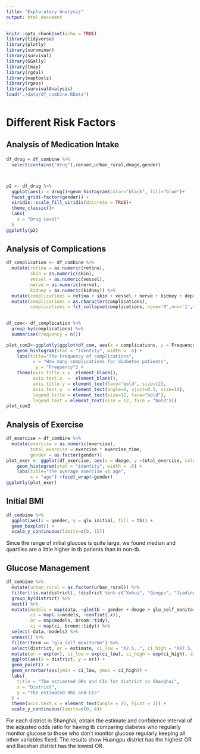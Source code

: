 ```yaml
---
title: "Exploratory Analysis"
output: html_document
---
```


```r
knitr::opts_chunk$set(echo = TRUE)
library(tidyverse)
library(plotly)
library(survminer)
library(survival)
library(GGally)
library(tmap)
library(rgdal)
library(maptools)
library(rgeos)
library(survivalAnalysis)
load("./data/df_combine.RData")

```

<div style="margin-bottom:50px;">
</div>

# Different Risk Factors {.tabset .tabset-fade .tabset-pills}

<div style="margin-bottom:30px;">
</div>

## Analysis of Medication Intake

<div style="margin-bottom:20px;">
</div>

```r
df_drug = df_combine %>% 
  select(contains("drug"),censer,urban_rural,dmage,gender) 



p2 <- df_drug %>% 
  ggplot(aes(x = drug))+geom_histogram(color="black", fill="blue")+
  facet_grid(~factor(gender)) + 
  viridis::scale_fill_viridis(discrete = TRUE)+
  theme_classic()+
  labs(
    x = "Drug Level"
  )
ggplotly(p2)
```

## Analysis of Complications
```r
df_complication <- df_combine %>% 
  mutate(retina = as.numeric(retina),
         skin = as.numeric(skin),
         vessel = as.numeric(vessel),
         nerve = as.numeric(nerve),
         kidney = as.numeric(kidney)) %>% 
  mutate(complications = retina + skin + vessel + nerve + kidney + depression) %>%
  mutate(complications = as.character(complications),
         complications = fct_collapse(complications, none='0',one='1',more_than_two= as.character(c(2:6))))
  

df_com<- df_complication %>% 
  group_by(complications) %>% 
  summarise(Frequency = n())

plot_com2<-ggplotly(ggplot(df_com, aes(x = complications, y = Frequency, fill=complications)) +
    geom_histogram(stat = "identity", width = .6) +
    labs(title="The Frequency of complications",
          x = "How many complications for diabetes patients",
           y = "Frequency") +
    theme(axis.title.x =  element_blank(),
          axis.text.x  =  element_blank(), 
          axis.title.y = element_text(face="bold", size=12),
          axis.text.y  = element_text(angle=0, vjust=0.5, size=10),
          legend.title = element_text(size=12, face="bold"),
          legend.text = element_text(size = 12, face = "bold")))
plot_com2
```

## Analysis of Exercise
```r
df_exercise = df_combine %>% 
  mutate(exercise = as.numeric(exercise),
         total_exercise = exercise * exercise_time,
         gender = as.factor(gender))
plot_exer <- ggplot(df_exercise, aes(x = dmage, y =total_exercise, colour=dmage)) +
    geom_histogram(stat = "identity", width = .6) +
    labs(title="The average exercise vs age",
         x = "age") +facet_wrap(~gender)
ggplotly(plot_exer)
```

## Initial BMI
```r
df_combine %>% 
  ggplot(aes(x = gender, y = glu_initial, fill = tb)) +
  geom_boxplot() +
  scale_y_continuous(limits=c(0, 15))
```
Since the range of initial glucose is quite large, we found median and quartiles are a little higher in tb patients than in non-tb.

## Glucose Management
```r
df_combine %>% 
  mutate(urban_rural = as.factor(urban_rural)) %>% 
  filter(!is.na(district), !district %in% c("Xuhui", "Qingpu", "Jiading")) %>% 
  group_by(district) %>% 
  nest() %>% 
  mutate(models = map(data, ~glm(tb ~ gender + dmage + glu_self_monitor, data = .x, family = binomial())),
         ci = map(.x=models, ~confint(.x)),
         or = map(models, broom::tidy),
         ci = map(ci, broom::tidy)) %>% 
  select(-data,-models) %>% 
  unnest() %>% 
  filter(term == "glu_self_monitorNo") %>% 
  select(district, or = estimate, ci_low = "X2.5..", ci_high = "X97.5..") %>% 
  mutate(or = exp(or), ci_low = exp(ci_low), ci_high = exp(ci_high), district = fct_reorder(district, or)) %>% 
  ggplot(aes(x = district, y = or)) + 
  geom_point() + 
  geom_errorbar(aes(ymin = ci_low, ymax = ci_high)) +
  labs(
    title = "The estimated ORs and CIs for district in Shanghai",
    x = "District",
    y = "The estimated ORs and CIs"
  ) +
  theme(axis.text.x = element_text(angle = 45, hjust = 1)) +
  scale_y_continuous(limits=c(0, 4))
```

For each district in Shanghai, obtain the estimate and confidence interval of the adjusted odds ratio for having tb comparing diabetes who regularly monitor glucose to those who don't monitor glucose regularly keeping all other variables fixed. The results show Huangpu district has the highest OR and Baoshan district has the lowest OR.

